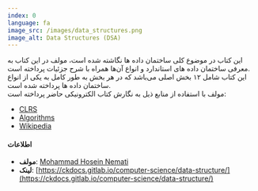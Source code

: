 ```yaml
---
index: 0
language: fa
image_src: /images/data_structures.png
image_alt: Data Structures (DSA)
---
```


این کتاب در موضوع کلی ساختمان داده ها نگاشته شده است، مولف در این کتاب به معرفی ساختمان داده های استاندارد و انواع آن‌ها همراه با شرح جزئیات پرداخته است. <br />
این کتاب شامل ۱۲ بخش اصلی می‌باشد که در هر بخش به طور کامل به یکی از انواع ساختمان داده ها پرداخته شده است. <br />
مولف با استفاده از منابع ذیل به نگارش کتاب الکترونیکی حاضر پرداخته است:

-   [CLRS](https://www.amazon.com/Introduction-Algorithms-3rd-MIT-Press/dp/0262033844)
-   [Algorithms](https://www.amazon.com/Algorithms-4th-Robert-Sedgewick/dp/032157351X)
-   [Wikipedia](https://en.wikipedia.org/wiki/Data_structure)

#### اطلاعات

-   **مولف**: [Mohammad Hosein Nemati](https://www.linkedin.com/in/mohammad-hosein-nemati-665b1813b/)
-   **لینک**: [https://ckdocs.gitlab.io/computer-science/data-structure/](https://ckdocs.gitlab.io/computer-science/data-structure/)
